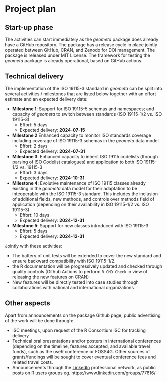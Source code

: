 # Project plan

## Start-up phase

The activities can start immediately as the _geometa_ package does already have a GitHub repository. The package has a release cycle in place jointly operated between GitHub, CRAN, and Zenodo for DOI management. The package is released under MIT License. The framework for testing the _geometa_ package is already operational, based on GitHub actions.

<!--
Covering the planning phase, this section should provide a relatively detailed plan of how work will start on the project. This section is important because projects need to get up and running quickly.


 - [ ] Setting up collaboration platform inc. code for contributors etc.
 - [ ] Licence decisions
 - [ ] Reporting framework
-->


## Technical delivery

<!--
Covering the actual delivery of the project this section should provide at least a high-level the implementation. 

Including target dates is really important as you need to be committed and the ISC need to have a means of tracking delivery
-->

The implementation of the ISO 19115-3 standard in _geometa_ can be split into several activities / milestones that are listed below together with an effort estimate and an expected delivery date:

* **Milestone 1**: Support for ISO 19115-5 schemas and namespaces; and capacity of _geometa_ to switch between standards (ISO 19115-1/2 vs. ISO 19115-3)
  * Effort: 5 days
  * Expected delivery: **2024-07-15**
* **Milestone 2** Enhanced capacity to monitor ISO standards coverage including coverage of ISO 19115-3 schemas in the _geometa_ data model
  * Effort: 2 days
  * Expected delivery: **2024-07-31**
* **Milestone 3**: Enhanced capacity to inherit ISO 19115 codelists (through parsing of ISO Codelist catalogues) and application to both ISO 19115-1/2 vs. 19115-3
  * Effort: 3 days
  * Expected delivery: **2024-10-31**
* **Milestone 4**: Evolutive maintenance of ISO 19115 classes already existing in the _geometa_ data model for their adaptation to be inteoperable with the ISO 19115-3 standard. This includes the inclusion of additional fields, new methods, and controls over methods field of application (depending on their availability in ISO 19115-1/2 vs. ISO 19115-3)
  * Effort: 10 days
  * Expected delivery: **2024-12-31**
* **Milestone 5**: Support for new classes introduced with ISO 19115-3
  * Effort: 5 days
  * Expected delivery: **2024-12-31**

Jointly with these activities:

* The battery of unit tests will be extended to cover the new standard and ensure backward compatibility with ISO 19115-1/2.
* the R documentation will be progressively updated and checked through quality controls (Github Actions to perform `R CMD Check` in view of releasing the new features on CRAN)
* New features will be directly tested into case studies through collaborations with national and international organizations

## Other aspects

<!--
Covering non-technical activities like on-going publicity, paper preparation, discussion groups etc. that might be required to facilitate successful delivery of the project.

 - [ ] Announcement post
 - [ ] Delivery blog post
 - [ ] Twitter
 - [ ] UseR!
 - [ ] ISC meetings
-->

Apart from announcements on the package Github page, public advertising of the work will be done through:

* ISC meetings, upon request of the R Consortium ISC for tracking delivery
* Technical oral presentations and/or posters in international conferences (depending on the timeline, features accepted, and available travel funds), such as the useR conference or FOSS4G. Other sources of grants/fundings will be sought to cover eventual conference fees and related travel costs.
* Announcements through the [LinkedIn](https://www.linkedin.com) professional network, as public posts on R users groups eg. https://www.linkedin.com/groups/77616/



